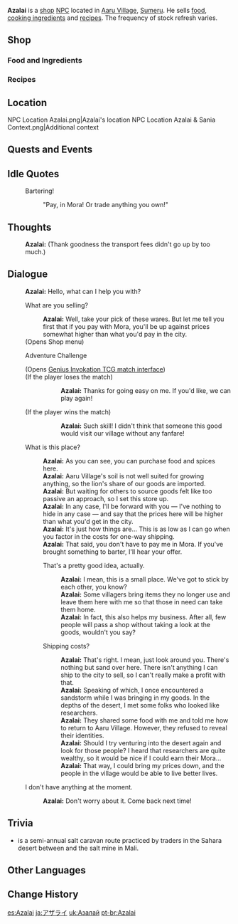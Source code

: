 {{Meta
<!-- Remove this template after adding the missing info -->
|missing_NPC_profile  = yes
}}
{{Character Infobox
|type             = Open-World NPC
|image            = NPC Azalai.png
|region           = Sumeru
|location         = Sumeru
|affiliation      = 
|title            = Merchant

|ancestry         = <!-- Clan/family -->
|father           = 
|mother           = 
|spouse           = 
|sibling          = 
|child            = 
|relative         = 

|voiceEN          = 
|voiceCN          = 
|voiceJP          = 
|dialoguereward   = 
}}
'''Azalai''' is a [[shop]] [[NPC]] located in [[Aaru Village]], [[Sumeru]]. He sells [[food]], [[Cooking Ingredient|cooking ingredients]] and [[Recipe|recipes]]. The frequency of stock refresh varies.

==Shop==
===Food and Ingredients===
{{Shop/Header|note=Refreshes|total=1|vendor=Azalai}}
{{Shop|Aaru Mixed Rice|1925|2|note=Daily|total=1}}
{{Shop|Candied Ajilenakh Nut|6600|2|note=Daily|total=1}}
{{Shop|Flour|180|10|note=Weekly|total=1}}
{{Shop|Spice|630|10|note=Weekly|total=1}}
{{Shop|Sugar|530|10|note=Weekly|total=1}}
{{Shop|Fish|280|10|note=Daily|total=1}}
{{Shop|Raw Meat|280|10|note=Daily|total=1}}
{{Shop|Starshroom|280|10|note=Every 3 Days|total=1}}
{{Shop|Ajilenakh Nut|240|10|note=Every 3 Days|total=1}}
{{Shop|Zaytun Peach|280|10|note=Every 3 Days|total=1}}
{{Shop|Glabrous Beans|120|100|note=Daily|total=1}}
{{Shop/Footer|note=&#32;|total=45,250}}

===Recipes===
{{Shop/Header|note=Required<br>[[Adventure Rank]]|total=1|vendor=Azalai}}
{{Shop|Recipe|2,500|1|note=1|specific=Recipe: Aaru Mixed Rice|total=1}}
{{Shop|Recipe|5,000|1|note=1|specific=Recipe: Gilded Tajine|total=1}}
{{Shop/Footer|note=&#32;|total=7,500}}

==Location==
<gallery >
NPC Location Azalai.png|Azalai's location
NPC Location Azalai & Sania Context.png|Additional context
</gallery>
<!--
==Profile==
Detailed story/lore information goes here.
''(To be added.)''

===Appearance===
Keep appearance section short and concise. Limit to 2 paragraphs with 3-4 sentences each.
''(To be added.)''
-->
==Quests and Events==
{{Quests and Events}}

==Idle Quotes==
{{Dialogue Start}}
: {{DIcon|Idle}} Bartering!
:: {{A|VO Azalai 01.ogg}} "Pay, in Mora! Or trade anything you own!"
{{Dialogue End}}

==Thoughts==
{{All Schemes to Know Explanation|name=Azalai}}
{{Dialogue Start}}
:{{A|VO Azalai All Schemes to Know 01.ogg}} '''Azalai:''' (Thank goodness the transport fees didn't go up by too much.)
{{Dialogue End}}

==Dialogue==
{{Dialogue Start}}
:'''Azalai:''' Hello, what can I help you with?
:{{DIcon|Shop}} What are you selling?
::'''Azalai:''' Well, take your pick of these wares. But let me tell you first that if you pay with Mora, you'll be up against prices somewhat higher than what you'd pay in the city.
:;(Opens Shop menu)
:{{DIcon|TCG}} Adventure Challenge
:;(Opens [[Genius Invokation TCG/Stage/Azalai/A Competitor Most Bestial?|Genius Invokation TCG match interface]])
:;(If the player loses the match)
:::'''Azalai:''' Thanks for going easy on me. If you'd like, we can play again!
:;(If the player wins the match)
:::'''Azalai:''' Such skill! I didn't think that someone this good would visit our village without any fanfare!
:{{DIcon}} What is this place?
::'''Azalai:''' As you can see, you can purchase food and spices here.
::'''Azalai:''' Aaru Village's soil is not well suited for growing anything, so the lion's share of our goods are imported.
::'''Azalai:''' But waiting for others to source goods felt like too passive an approach, so I set this store up.
::'''Azalai:''' In any case, I'll be forward with you &mdash; I've nothing to hide in any case &mdash; and say that the prices here will be higher than what you'd get in the city.
::'''Azalai:''' It's just how things are... This is as low as I can go when you factor in the costs for one-way shipping.
::'''Azalai:''' That said, you don't have to pay me in Mora. If you've brought something to barter, I'll hear your offer.
::{{DIcon}} That's a pretty good idea, actually.
:::'''Azalai:''' I mean, this is a small place. We've got to stick by each other, you know?
:::'''Azalai:''' Some villagers bring items they no longer use and leave them here with me so that those in need can take them home.
:::'''Azalai:''' In fact, this also helps my business. After all, few people will pass a shop without taking a look at the goods, wouldn't you say?
::{{DIcon}} Shipping costs?
:::'''Azalai:''' That's right. I mean, just look around you. There's nothing but sand over here. There isn't anything I can ship to the city to sell, so I can't really make a profit with that.
:::'''Azalai:''' Speaking of which, I once encountered a sandstorm while I was bringing in my goods. In the depths of the desert, I met some folks who looked like researchers.
:::'''Azalai:''' They shared some food with me and told me how to return to Aaru Village. However, they refused to reveal their identities.
:::'''Azalai:''' Should I try venturing into the desert again and look for those people? I heard that researchers are quite wealthy, so it would be nice if I could earn their Mora...
:::'''Azalai:''' That way, I could bring my prices down, and the people in the village would be able to live better lives.
:{{DIcon}} I don't have anything at the moment.
::'''Azalai:''' Don't worry about it. Come back next time!
{{Dialogue End}}
<!--
==Trivia==
* 
-->

==Trivia==

* {{W|Azalai}} is a semi-annual salt caravan route practiced by {{W|Tuareg people|Tuareg}} traders in the Sahara desert between {{W|Timbuktu}} and the {{W|Taoudenni}} salt mine in Mali.

==Other Languages==
{{Other Languages
|default_hidden = 1
|en      = Azalai
|zhs     = 阿扎莱
|zhs_rm  = Āzhālái
|zht     = 阿扎萊
|zht_rm  = Āzhālái
|ja      = アザライ
|ja_rm   = Azarai
|ko      = 아잘라이
|es      = Azalai
|fr      = Azalai
|ru      = Азалай
|th      = Azalai
|vi      = Azalai
|de      = Azalai
|id      = Azalai
|pt      = Azalai
|tr      = Azalai
|it      = Azalai
}}

==Change History==
{{Change History|3.1}}
<!--
==References==
{{Reflist}}
-->

[[es:Azalai]]
[[ja:アザライ]]
[[uk:Азалай]]
[[pt-br:Azalai]]